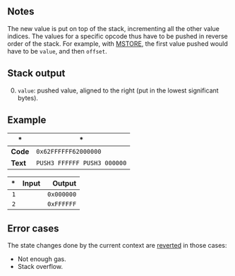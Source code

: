 ## Notes

The new value is put on top of the stack, incrementing all the other value indices. The values for a specific opcode thus have to be pushed in reverse order of the stack. For example, with [MSTORE](/#52), the first value pushed would have to be `value`, and then `offset`.

## Stack output

0. `value`: pushed value, aligned to the right (put in the lowest significant bytes).

## Example

| * | * |
|---|---|
| **Code** | `0x62FFFFFF62000000` |
| **Text** | `PUSH3 FFFFFF PUSH3 000000` |

| * | Input | Output |
|--:|------:|-------:|
| `1` | | `0x000000` |
| `2` | | `0xFFFFFF` |

## Error cases

The state changes done by the current context are [reverted](#FD) in those cases:
- Not enough gas.
- Stack overflow.
